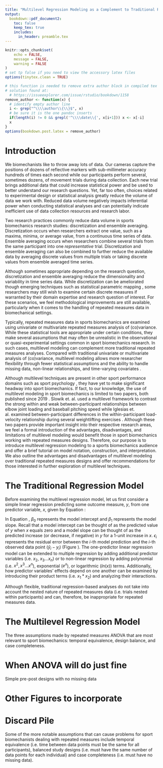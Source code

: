 ```yaml
---
title: "Multilevel Regression Modeling as a Complement to Traditional Repeated Measures Analysis of Variance in Sports Biomechanics Research"
output: 
  bookdown::pdf_document2:
    toc: false
    keep_tex: true
    includes:
      in_header: preamble.tex
---
```


```r
knitr::opts_chunk$set(
	echo = FALSE,
	message = FALSE,
	warning = FALSE
)
# set tp false if you need to view the accessory latex files
options(tinytex.clean = TRUE)

# this function is needed to remove extra author block in compiled tex doc
# solution found at:
  # https://issueexplorer.com/issue/rstudio/bookdown/1158
remove_author <- function(x) {
  # identify empty author line
  i <- grep("^\\\\author\\{\\}$", x)
  # be sure it is the one pandoc inserts
  if(length(i) != 0 && grepl('^\\\\date\\{', x[i+1])) x <- x[-i]
  x
}
options(bookdown.post.latex = remove_author)
```
\pagenumbering{gobble}
\begin{center}
Keywords: mixed-effects, hierarchical, longitudinal, growth curve
\end{center}

\newpage
\linenumbers
\begin{abstract}
\doublespacing
Multilevel modeling is a powerful, flexible, yet neglected analysis method in the sports biomechanics literature. In this paper, we hope to draw increased attention to this underused research tool and lobby for its increased adaptation when examining repeated measures biomechanics data. First, we introduce the rationale and approach underlying multilevel regression models. We then go through examples using simulated and real-world data to illustrate their potential application in sports biomechanics research. Lastly, we provide some recommendations, words of caution, and additional resources.
\end{abstract}

\newpage
\pagenumbering{arabic}
# Introduction
\doublespacing
We biomechanists like to throw away lots of data. Our cameras capture the positions of dozens of reflective markers with sub-millimeter accuracy hundreds of times each second while our participants perform several, sometimes dozens, of movement trials during data collection. Each new trial brings additional data that could increase statistical power and be used to better understand our research questions. Yet, far too often, choices related to experimental design or statistical analysis greatly reduce the volume of data we work with. Reduced data volume negatively impacts inferential power when conducting statistical analyses and can potentially indicate inefficient use of data collection resources and research labor.

Two research practices commonly reduce data volume in sports biomechanics research studies: discretization and ensemble averaging. Discretization occurs when researchers extract one value, such as a maxima, minima, or average value, from a continuous\footnote{Yes, yes, biomechanics time series data are limited to the measurement rate of the camera, force plate, etc... and not \textit{truly} continuous; but you get the point} time series of data. Ensemble averaging occurs when researchers combine several trials from the same participant into one *representative* trial. Discretization and ensemble averaging can also be combined to further reduce the available data by averaging discrete values from multiple trials or taking discrete values from ensemble averaged time series.

Although sometimes appropriate depending on the research question, discretization and ensemble averaging reduce the dimensionality and variability in time series data. While discretization can be ameliorated though emerging techniques such as statistical parametric mapping \cite{pataky2019}, some researchers may still wish to examine certain discrete measures if warranted by their domain expertise and research question of interest. For these scenarios, we feel methodological improvements are still available, particularly when it comes to the handling of repeated measures data in biomechanical settings. 

Typically, repeated measures data in sports biomechanics are examined using univariate or multivariate repeated measures analysis of (co)variance. While these statistical tools are appropriate under certain conditions, they make several assumptions that may often be unrealistic in the observational or quasi-experimental settings common in sport biomechanics research. In such cases, multilevel modeling can complement more traditional repeated measures analyses. Compared with traditional univariate or multivariate analysis of (co)variance, multilevel modeling allows more researcher flexibility through fewer statistical assumptions and the ability to handle missing data, non-linear relationships, and time-varying covariates \cite{hox2017}.

Although multilevel techniques are present in other sport performance domains such as sport psychology \cite{beauchamp2005,benson2016,cornelius2007}, they have yet to make significant headway into sport biomechanics. If fact, to our knowledge, the use of multilevel modeling in sport biomechanics is limited to two papers, both published since 2019 \cite{slowik2019, iglesias2021}. Slowik et. al. used a multilevel framework to contrast the strong within and weak between-participant relationships between elbow joint loading and baseball pitching speed \cite{slowik2019} while Iglesias et. al. examined between-participant differences in the within-participant load-velocity relationship during several weightlifting exercises \cite{iglesias2021}. Although these two papers provide important insight into their respective research areas, we feel a formal introduction of the advantages, disadvantages, and limitations of multilevel modeling would benefit those in sport biomechanics working with repeated measures designs. Therefore, our purpose is to introduce multilevel regression modeling to a sports biomechanics audience and offer a brief tutorial on model notation, construction, and interpretation. We also outline the advantages and disadvantages of multilevel modeling over traditional repeated measures designs and offer recommendations for those interested in further exploration of multilevel techniques.

# The Traditional Regression Model

Before examining the multilevel regression model, let us first consider a simple linear regression predicting some outcome measure, $y$, from one predictor variable, $x$, given by Equation \ref{eq:reg1}:

\begin{equation}
\hat{y}_{i}=\beta_{0}+\beta_{1}x_{i}+\epsilon_{i}
\label{eq:reg1}
\end{equation}

\noindent
In Equation \ref{eq:reg1}, $\beta_{0}$ represents the model intercept and $\beta_{1}$ represents the model slope. Recall that a model intercept can be thought of as the predicted value of $y$ when $x$ equals zero and a model slope can be thought of as the predicted increase (or decrease, if negative) in $y$ for a 1-unit increase in $x$. $\epsilon_{i}$ represents the residual error between the $i$-th model prediction and the $i$-th observed data point ($\hat{y}_{i}-y_{i}$) (Figure \ref{fig1}). The one-predictor linear regression model can be extended to multiple regression by adding additional predictor variables (i.e. $x_{2}$, $x_{3}...x_{n}$) or to non-linear regression by adding polynomial (i.e. $x^{2}, x^{3}...x^{n}$), exponential ($e^{x}$), or logarithmic ($ln(x)$) terms. Additionally, how predictor variables' effects depend on one another can be examined by introducing their product terms (i.e. $x_{1}*x_{2}$) and analyzing their interactions.

\begin{figure}
\centering
\captionsetup{width=0.6\textwidth}
\includegraphics[width=0.6\textwidth]{fig1.png}
\caption{Hypothetical Simple Regression}
\label{fig1}
\end{figure}

Although flexible, traditional regression-based analyses do not take into account the nested nature of repeated measures data (i.e. trials nested within participants) and can, therefore, be inappropriate for repeated measures data.

# The Multilevel Regression Model

The three assumptions made by repeated measures ANOVA that are most relevant to sport biomechanics: temporal equivalence, design balance, and case completeness.

# When ANOVA will do just fine

Simple pre-post designs with no missing data


# Other Figures to incorporate

\begin{figure}
\centering
\captionsetup{width=0.6\textwidth}
\includegraphics[width=0.6\textwidth]{rand_int.png}
\caption{Fictional multilevel model with random intercepts. Individual regression lines are parallel (equal slopes) but differ in their respective intercepts}
\label{fig-rand-int}
\end{figure}

\begin{figure}
\centering
\captionsetup{width=0.6\textwidth}
\includegraphics[width=0.6\textwidth]{rand_slope.png}
\caption{Fictional multilevel model with random slopes. Individual regression lines are not parallel (unequal slopes) but share a mutual intercept}
\label{fig-rand-slope}
\end{figure}

\begin{figure}
\centering
\captionsetup{width=0.6\textwidth}
\includegraphics[width=0.6\textwidth]{rand_int_slope.png}
\caption{Fictional multilevel model with random intercepts and slopes. Individual regression lines are not parallel and do not share a mutual intercept}
\label{fig-rand-int-slope}
\end{figure}

<!-- \begin{table}[H] -->
<!-- \begin{center} -->
<!-- \resizebox{\textwidth}{!}{ -->
<!-- \captionsetup{width=0.6\textwidth} -->
<!-- \begin{threeparttable} -->
<!-- \begin{tabular}{lrr} -->
<!-- \toprule -->
<!-- & \multicolumn{1}{c}{Traditional ANOVA} & \multicolumn{1}{c}{Multilevel Regression} \\ -->
<!-- \cline{2-3} -->
<!-- Temporal equivalence\tnote{a} & \begin{tabular}[c]{@{}r@{}}Repeated measures should be equally spaced in time\\ time treated as factor\end{tabular} & \begin{tabular}[c]{@{}r@{}}Repeated measures may be unequally spaced in time\\ time treated as continuous predictor\end{tabular} \\ -->
<!-- Balanced design & & \\ -->
<!-- Case completeness & & \\ -->
<!-- Homogeneity of variance & & \\ -->
<!-- Nonlinear relationships & & \\ -->
<!-- \hhline{===} -->
<!-- \end{tabular} -->
<!-- } -->
<!-- \begin{tablenotes}[flushleft] -->
<!-- \scriptsize{\item[a] this is my table caption you can cite stuff here too \cite{wasserberger2021}} -->
<!-- \end{tablenotes} -->
<!-- \caption{This will be the ANOVA/MLM comparison table used to emphasize how awesome multilevel modeling is} -->
<!-- \end{threeparttable} -->
<!-- \label{tbl:anova_mlm_comp} -->
<!-- \end{center} -->
<!-- \end{table} -->


\begin{table}[H]
\begin{threeparttable}
\begin{tabular}{L{0.25\textwidth}R{0.375\textwidth}R{0.375\textwidth}}
\toprule
& \multicolumn{1}{r}{Repeated Measures ANOVA} & \multicolumn{1}{r}{Multilevel Regression} \\
\cline{2-3}
Temporal equivalence\tnote{a} & Assumes repeated measures are equally spaced in time & Repeated measures may be unequally spaced in time \\ \hline
Balanced design & Assumes participants have same number of repeated measures & Participants may have different number of repeated measures \\ \hline
Case completeness & Assumes no missing data; incomplete cases are handled through listwise deletion & Missing data may be accounted for\tnote{b} \\
\hhline{===}
\end{tabular}
\begin{tablenotes}[flushleft]
\scriptsize{
\item[a] "Temporal" equivalence does not only apply to growth models, where time is placed on the x-axis. It may be extended to "whatever is on the x-axis of your scatterplot".  
\item[b] Missing data analysis is an extremely rich stand-alone area of research that we cannot do justice in this article alone. Readers are directed to works of Enders\cite{enders2010} for a more thorough exploration of the topic}
\end{tablenotes}
\end{threeparttable}
\end{table}


# Discard Pile

Some of the more notable assumptions that can cause problems for sport biomechanists dealing with repeated measures include temporal equivalence (i.e. time between data points must be the same for all participants), balanced study designs (i.e. must have the same number of data points for each individual) and case completeness (i.e. must have no missing data).

<!----------------------------------------------------------References--->

\newpage
\singlespacing
\addcontentsline{toc}{section}{References}
\bibliographystyle{plain-custom}
\bibliography{mlm_sport_biomech}
